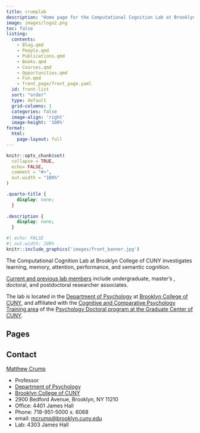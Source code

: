 ```yaml
---
title: crumplab
description: "Home page for the Computational Cognition Lab at Brooklyn College, run by Matt Crump"
image: images/logo2.png
toc: false
listing:
  contents: 
    - Blog.qmd
    - People.qmd
    - Publications.qmd
    - Books.qmd
    - Courses.qmd
    - Opportunities.qmd
    - Fun.qmd
    - front_page/front_page.yaml
  id: front-list
  sort: "order"
  type: default
  grid-columns: 1
  categories: false
  image-align: 'right'
  image-height: '100%'
format:
  html:
    page-layout: full
---
```


```r
knitr::opts_chunk$set(
  collapse = TRUE,
  echo= FALSE,
  comment = "#>",
  out.width = "100%"
)
```

```css
.quarto-title {
    display: none;
  }
  
.description {
    display: none;
  }
```

```r
#| echo: FALSE
#| out.width: 100%
knitr::include_graphics('images/front_banner.jpg')
```

The Computational Cognition Lab at Brooklyn College of CUNY investigates learning, memory, attention, performance, and semantic cognition.

[Current and previous lab members](https://crumplab.github.io/People.html) include undergraduate, master's , doctoral, and postdoctoral researcher associates.

The lab is located in the [Department of Psychology](http://www.brooklyn.cuny.edu/web/academics/schools/naturalsciences/undergraduate/psychology.php) at [Brooklyn College of CUNY](http://www.brooklyn.cuny.edu/), and affiliated with the [Cognitive and Comparative Psychology Training area](https://ccp-cuny.github.io) of the [Psychology Doctoral program at the Graduate Center of CUNY](https://www.gc.cuny.edu/Page-Elements/Academics-Research-Centers-Initiatives/Doctoral-Programs/Psychology/Training-Areas/Cognitive-and-Comparative-Psychology).

## Pages

::: {#front-list}
:::

## Contact

[Matthew Crump](https://crumplab.com/people/matt_crump.html)

-   Professor
-   [Department of Psychology](http://www.brooklyn.cuny.edu/web/academics/schools/naturalsciences/undergraduate/psychology.php)
-   [Brooklyn College of CUNY](http://www.brooklyn.cuny.edu/)
-   2900 Bedford Avenue, Brooklyn, NY 11210
-   Office: 4401 James Hall
-   Phone: 718-951-5000 x. 6068
-   email: [mcrump\@brooklyn.cuny.edu](mailto:mcrump@brooklyn.cuny.edu){.email}
-   Lab: 4303 James Hall
